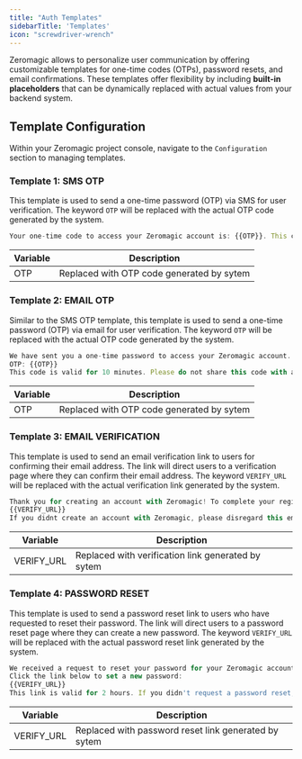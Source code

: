 ```yaml
--- 
title: "Auth Templates" 
sidebarTitle: 'Templates'
icon: "screwdriver-wrench"
---
```


Zeromagic allows to personalize user communication by offering customizable templates for one-time codes (OTPs), password resets, and email confirmations. These templates offer flexibility by including **built-in placeholders** that can be dynamically replaced with actual values from your backend system. 

## Template Configuration

Within your Zeromagic project console, navigate to the `Configuration` section to managing templates.

### Template 1: SMS OTP

This template is used to send a one-time password (OTP) via SMS for user verification. The keyword `OTP` will be replaced with the actual OTP code generated by the system.

```jsx Sample Template
Your one-time code to access your Zeromagic account is: {{OTP}}. This code is valid for 2 minutes. Do not share this code with anyone.
```

| Variable | Description                               |
| -------- | ----------------------------------------- |
| OTP      | Replaced with OTP code generated by sytem |

### Template 2: EMAIL OTP

Similar to the SMS OTP template, this template is used to send a one-time password (OTP) via email for user verification. The keyword `OTP` will be replaced with the actual OTP code generated by the system.

```jsx Sample Template
We have sent you a one-time password to access your Zeromagic account. Use this code to complete your login:
OTP: {{OTP}}
This code is valid for 10 minutes. Please do not share this code with anyone.
```

| Variable | Description                               |
| -------- | ----------------------------------------- |
| OTP      | Replaced with OTP code generated by sytem |

### Template 3: EMAIL VERIFICATION

This template is used to send an email verification link to users for confirming their email address. The link will direct users to a verification page where they can confirm their email address. The keyword `VERIFY_URL` will be replaced with the actual verification link generated by the system.

```jsx Sample Template
Thank you for creating an account with Zeromagic! To complete your registration and access all our features, please verify your email address by clicking the link below:
{{VERIFY_URL}}
If you didnt create an account with Zeromagic, please disregard this email.
```

| Variable   | Description                                        |
| ---------- | -------------------------------------------------- |
| VERIFY_URL | Replaced with verification link generated by sytem |

### Template 4: PASSWORD RESET

This template is used to send a password reset link to users who have requested to reset their password. The link will direct users to a password reset page where they can create a new password. The keyword `VERIFY_URL` will be replaced with the actual password reset link generated by the system.

```jsx Sample Template
We received a request to reset your password for your Zeromagic account.
Click the link below to set a new password:
{{VERIFY_URL}}
This link is valid for 2 hours. If you didn't request a password reset, please contact  Zeromagic support immediately.
```

| Variable   | Description                                          |
| ---------- | ---------------------------------------------------- |
| VERIFY_URL | Replaced with password reset link generated by sytem |
